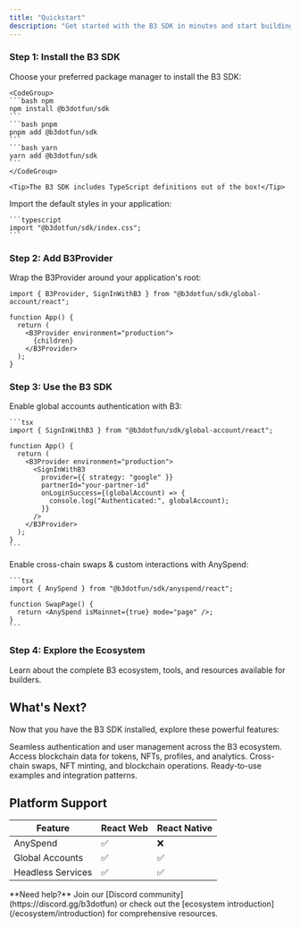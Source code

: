 ```yaml
---
title: "Quickstart"
description: "Get started with the B3 SDK in minutes and start building on the B3 ecosystem"
---
```


### Step 1: Install the B3 SDK
<Steps>
  <Step title="Install the SDK package">
    Choose your preferred package manager to install the B3 SDK:

    <CodeGroup>
    ```bash npm
    npm install @b3dotfun/sdk
    ```
    ```bash pnpm
    pnpm add @b3dotfun/sdk
    ```
    ```bash yarn
    yarn add @b3dotfun/sdk
    ```
    </CodeGroup>

    <Tip>The B3 SDK includes TypeScript definitions out of the box!</Tip>
  </Step>

  <Step title="Import CSS styles">
    Import the default styles in your application:

    ```typescript
    import "@b3dotfun/sdk/index.css";
    ```
  </Step>
</Steps>

### Step 2: Add B3Provider
Wrap the B3Provider around your application's root:

```tsx
import { B3Provider, SignInWithB3 } from "@b3dotfun/sdk/global-account/react";

function App() {
  return (
    <B3Provider environment="production">
      {children}
    </B3Provider>
  );
}
```


### Step 3: Use the B3 SDK
<AccordionGroup>
 <Accordion icon="swap" title="Instant Accounts">
    Enable global accounts authentication with B3:

    ```tsx
    import { SignInWithB3 } from "@b3dotfun/sdk/global-account/react";

    function App() {
      return (
        <B3Provider environment="production">
          <SignInWithB3
            provider={{ strategy: "google" }}
            partnerId="your-partner-id"
            onLoginSuccess={(globalAccount) => {
              console.log("Authenticated:", globalAccount);
            }}
          />
        </B3Provider>
      );
    }
    ```
  </Accordion>
  <Accordion icon="swap" title="Access Liquidity">
    Enable cross-chain swaps & custom interactions with AnySpend:

    ```tsx
    import { AnySpend } from "@b3dotfun/sdk/anyspend/react";

    function SwapPage() {
      return <AnySpend isMainnet={true} mode="page" />;
    }
    ```
  </Accordion>
</AccordionGroup>

### Step 4: Explore the Ecosystem

<Card title="Discover B3 Ecosystem" icon="globe" href="/ecosystem/introduction">
  Learn about the complete B3 ecosystem, tools, and resources available for builders.
</Card>

## What's Next?

Now that you have the B3 SDK installed, explore these powerful features:

<CardGroup cols={2}>

<Card title="Global Accounts" icon="user" href="/global-account/introduction">
  Seamless authentication and user management across the B3 ecosystem.
</Card>

<Card title="Data API" icon="user" href="/data/api-reference/introduction">
  Access blockchain data for tokens, NFTs, profiles, and analytics.
</Card>

<Card title="AnySpend SDK" icon="arrows-cross" href="/anyspend/introduction">
  Cross-chain swaps, NFT minting, and blockchain operations.
</Card>

<Card title="Examples & Demos" icon="code" href="/sdk/introduction">
  Ready-to-use examples and integration patterns.
</Card>

</CardGroup>

## Platform Support

| Feature           | React Web | React Native |
| ----------------- | --------- | ------------ |
| AnySpend          | ✅         | ❌            |
| Global Accounts   | ✅         | ✅            |
| Headless Services | ✅         | ✅            |

<Note>
  **Need help?** Join our [Discord community](https://discord.gg/b3dotfun) or check out the 
  [ecosystem introduction](/ecosystem/introduction) for comprehensive resources.
</Note>
